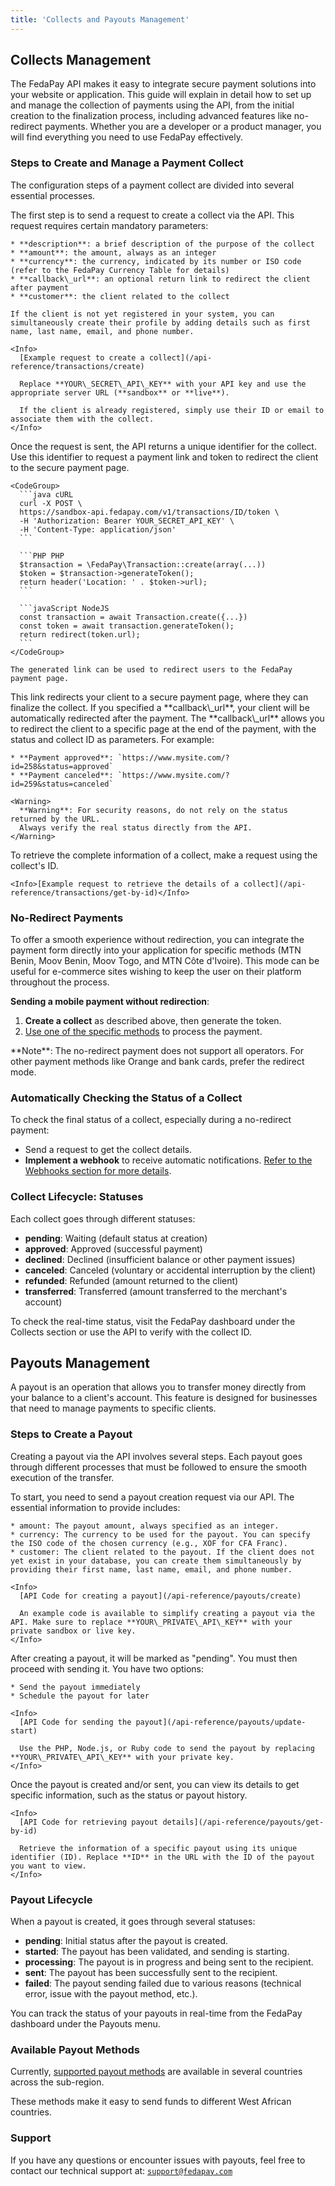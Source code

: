 ```yaml
---
title: 'Collects and Payouts Management'
---
```


## Collects Management

The FedaPay API makes it easy to integrate secure payment solutions into your website or application. This guide will explain in detail how to set up and manage the collection of payments using the API, from the initial creation to the finalization process, including advanced features like no-redirect payments. Whether you are a developer or a product manager, you will find everything you need to use FedaPay effectively.

### Steps to Create and Manage a Payment Collect

The configuration steps of a payment collect are divided into several essential processes.

<Steps>
  <Step title=" Initialization of the Collect: Creating a Request">
    The first step is to send a request to create a collect via the API. This request requires certain mandatory parameters:

    * **description**: a brief description of the purpose of the collect
    * **amount**: the amount, always as an integer
    * **currency**: the currency, indicated by its number or ISO code (refer to the FedaPay Currency Table for details)
    * **callback\_url**: an optional return link to redirect the client after payment
    * **customer**: the client related to the collect

    If the client is not yet registered in your system, you can simultaneously create their profile by adding details such as first name, last name, email, and phone number.

    <Info>
      [Example request to create a collect](/api-reference/transactions/create)

      Replace **YOUR\_SECRET\_API\_KEY** with your API key and use the appropriate server URL (**sandbox** or **live**).

      If the client is already registered, simply use their ID or email to associate them with the collect.
    </Info>
  </Step>

  <Step title="Generating the Token and Payment Link">
    Once the request is sent, the API returns a unique identifier for the collect. Use this identifier to request a payment link and token to redirect the client to the secure payment page.

    <CodeGroup>
      ```java cURL
      curl -X POST \
      https://sandbox-api.fedapay.com/v1/transactions/ID/token \
      -H 'Authorization: Bearer YOUR_SECRET_API_KEY' \
      -H 'Content-Type: application/json'
      ```

      ```PHP PHP
      $transaction = \FedaPay\Transaction::create(array(...))
      $token = $transaction->generateToken();
      return header('Location: ' . $token->url);
      ```

      ```javaScript NodeJS
      const transaction = await Transaction.create({...})
      const token = await transaction.generateToken();
      return redirect(token.url);
      ```
    </CodeGroup>

    The generated link can be used to redirect users to the FedaPay payment page.
  </Step>

  <Step title="Redirecting to the Payment Page">
    This link redirects your client to a secure payment page, where they can finalize the collect. If you specified a **callback\_url**, your client will be automatically redirected after the payment.
  </Step>

  <Step title="Using the Return Link (Callback URL)">
    The **callback\_url** allows you to redirect the client to a specific page at the end of the payment, with the status and collect ID as parameters. For example:

    * **Payment approved**: `https://www.mysite.com/?id=258&status=approved`
    * **Payment canceled**: `https://www.mysite.com/?id=259&status=canceled`

    <Warning>
      **Warning**: For security reasons, do not rely on the status returned by the URL.
      Always verify the real status directly from the API.
    </Warning>
  </Step>

  <Step title=" Retrieving the Details of a Collect">
    To retrieve the complete information of a collect, make a request using the collect's ID.

    <Info>[Example request to retrieve the details of a collect](/api-reference/transactions/get-by-id)</Info>
  </Step>
</Steps>

### No-Redirect Payments

To offer a smooth experience without redirection, you can integrate the payment form directly into your application for specific methods (MTN Benin, Moov Benin, Moov Togo, and MTN Côte d'Ivoire). This mode can be useful for e-commerce sites wishing to keep the user on their platform throughout the process.

**Sending a mobile payment without redirection**:

1. **Create a collect** as described above, then generate the token.
2. [Use one of the specific methods](/payment-methods/en/payment-methods-en) to process the payment.

<Note>
  **Note**: The no-redirect payment does not support all operators. For other payment methods like Orange and bank cards, prefer the redirect mode.
</Note>

### Automatically Checking the Status of a Collect

To check the final status of a collect, especially during a no-redirect payment:

* Send a request to get the collect details.
* **Implement a webhook** to receive automatic notifications. [Refer to the Webhooks section for more details](/integration-api/en/webhooks-en).

### Collect Lifecycle: Statuses

Each collect goes through different statuses:

* **pending**: Waiting (default status at creation)
* **approved**: Approved (successful payment)
* **declined**: Declined (insufficient balance or other payment issues)
* **canceled**: Canceled (voluntary or accidental interruption by the client)
* **refunded**: Refunded (amount returned to the client)
* **transferred**: Transferred (amount transferred to the merchant's account)

<Note>To check the real-time status, visit the FedaPay dashboard under the Collects section or use the API to verify with the collect ID.</Note>

## Payouts Management

A payout is an operation that allows you to transfer money directly from your balance to a client's account. This feature is designed for businesses that need to manage payments to specific clients.

### Steps to Create a Payout

Creating a payout via the API involves several steps. Each payout goes through different processes that must be followed to ensure the smooth execution of the transfer.

<Steps>
  <Step title="Requesting a Payout Creation">
    To start, you need to send a payout creation request via our API. The essential information to provide includes:

    * amount: The payout amount, always specified as an integer.
    * currency: The currency to be used for the payout. You can specify the ISO code of the chosen currency (e.g., XOF for CFA Franc).
    * customer: The client related to the payout. If the client does not yet exist in your database, you can create them simultaneously by providing their first name, last name, email, and phone number.

    <Info>
      [API Code for creating a payout](/api-reference/payouts/create)

      An example code is available to simplify creating a payout via the API. Make sure to replace **YOUR\_PRIVATE\_API\_KEY** with your private sandbox or live key.
    </Info>
  </Step>

  <Step title="Sending the Payout">
    After creating a payout, it will be marked as "pending". You must then proceed with sending it. You have two options:

    * Send the payout immediately
    * Schedule the payout for later

    <Info>
      [API Code for sending the payout](/api-reference/payouts/update-start)

      Use the PHP, Node.js, or Ruby code to send the payout by replacing **YOUR\_PRIVATE\_API\_KEY** with your private key.
    </Info>
  </Step>

  <Step title="Retrieving the Details of a Payout">
    Once the payout is created and/or sent, you can view its details to get specific information, such as the status or payout history.

    <Info>
      [API Code for retrieving payout details](/api-reference/payouts/get-by-id)

      Retrieve the information of a specific payout using its unique identifier (ID). Replace **ID** in the URL with the ID of the payout you want to view.
    </Info>
  </Step>
</Steps>

### Payout Lifecycle

When a payout is created, it goes through several statuses:

* **pending**: Initial status after the payout is created.
* **started**: The payout has been validated, and sending is starting.
* **processing**: The payout is in progress and being sent to the recipient.
* **sent**: The payout has been successfully sent to the recipient.
* **failed**: The payout sending failed due to various reasons (technical error, issue with the payout method, etc.).

You can track the status of your payouts in real-time from the FedaPay dashboard under the Payouts menu.

### Available Payout Methods

Currently, [supported payout methods](/payment-methods/en/payment-methods-en) are available in several countries across the sub-region.

These methods make it easy to send funds to different West African countries.

### Support

If you have any questions or encounter issues with payouts, feel free to contact our technical support at: [`support@fedapay.com`](mailto:support@fedapay.com)